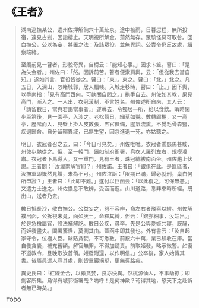 # 《王者》

> 湖南巡撫某公，遣州佐押解餉六十萬赴京。途中被雨，日暮愆程，無所投宿，遠見古剎，因詣棲止。天明視所解金，蕩然無存。眾駭怪莫可取咎。回白撫公，公以為妾，將置之法：及詰眾役，並無異詞。公責令仍反故處，緝察端緒。
>
> 至廟前見一瞽者，形貌奇異，自榜云：「能知心事。」因求卜筮。瞽曰：「是為失金者。」州佐曰：「然。因訴前苦。瞽者便索肩輿，云：「但從我去當自知。」遂如其言，官役皆從之。瞽曰：「東」。東之。瞽曰：「北。」北之。凡五日，入深山，忽睹城郭，居人輻輳。入城走移時，瞽曰：「止。」因下輿，以手南指：「見有高門西向，可款關自問之。」拱手自去。州佐如其教，果見高門，漸入之。一人出，衣冠漢制，不言姓名。州佐述所自來，其人云：「請留數日，當與君謁當事者。」遂導去，令獨居一所，給以食飲。暇時閑步至第後，見一園亭，入涉之。老松翳日，細草如氈。數轉廊榭，又一高亭，歷階而入，見壁上掛人皮數張，五官俱備，腥氣流熏。不覺毛骨森豎，疾退歸舍。自分留鞹異域，已無生望，因念進退一死，亦姑聽之。
>
> 明日，衣冠者召之去，曰：「今日可見矣。」州佐唯唯。衣冠者乘怒馬甚駛，州佐步馳從之。俄，至一轅門，儼如制府衙署，皂衣人羅列左右，規模凜肅。衣冠者下馬導入。又一重門，見有王者，珠冠繡紱南面坐。州佐趨上伏謁。王者問：「汝湖南解官耶？」州佐諾。王者曰：「銀俱在此。是區區者，汝撫軍即慨然見贈，未為不可。」州佐泣訴：「限期已滿，歸必就刑，稟白何所申證？」王者曰：「此即不難。」遂付以巨函云：「以此復之，可保無恙。」又遣力士送之。州佐懾息不敢辨，受函而返。山川道路，悉非來時所經。既出山，送者乃去。
>
> 數日抵長沙，敬白撫公。公益妄之，怒不容辨，命左右者飛索以綥。州佐解襆出函，公拆視未竟，面如灰土。命釋其縛，但云：「銀亦細事，汝姑出。」於是急檄屬官，設法補解訖。數日公疾，尋卒。先是公與愛姬共寢，既醒，而姬發盡失。闔署驚怪，莫測其由。蓋函中即其發也。外有書云：「汝自起家守令，位極人臣。賕賂貪婪，不可悉數。前銀六十萬，業已驗收在庫。當自發貪囊，補充舊額。解官無罪，不得加譴責。前取姬發，略示微警。如復不遵教令，旦晚取汝首領。姬發附還，以作明信。」公卒後，家人始傳其書。後屬員遣人尋其處，則皆重巖絕壑，更無徑路矣。
>
> 異史氏曰：「紅線金合，以儆貪婪，良亦快異。然桃源仙人，不事劫掠；即劍客所集。烏得有城郭衙署哉？嗚呼！是何神歟？茍得其地，恐天下之赴訴者無已時矣。」

TODO
